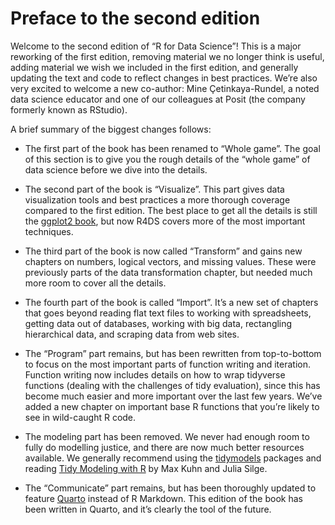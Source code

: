 # Preface to the second edition {.unnumbered}

Welcome to the second edition of "R for Data Science"!
This is a major reworking of the first edition, removing material we no longer think is useful, adding material we wish we included in the first edition, and generally updating the text and code to reflect changes in best practices.
We're also very excited to welcome a new co-author: Mine Çetinkaya-Rundel, a noted data science educator and one of our colleagues at Posit (the company formerly known as RStudio).

A brief summary of the biggest changes follows:

-   The first part of the book has been renamed to "Whole game".
    The goal of this section is to give you the rough details of the "whole game" of data science before we dive into the details.

-   The second part of the book is "Visualize".
    This part gives data visualization tools and best practices a more thorough coverage compared to the first edition.
    The best place to get all the details is still the [ggplot2 book](http://ggplot2-book.org/), but now R4DS covers more of the most important techniques.

-   The third part of the book is now called "Transform" and gains new chapters on numbers, logical vectors, and missing values.
    These were previously parts of the data transformation chapter, but needed much more room to cover all the details.

-   The fourth part of the book is called "Import".
    It's a new set of chapters that goes beyond reading flat text files to working with spreadsheets, getting data out of databases, working with big data, rectangling hierarchical data, and scraping data from web sites.

-   The "Program" part remains, but has been rewritten from top-to-bottom to focus on the most important parts of function writing and iteration.
    Function writing now includes details on how to wrap tidyverse functions (dealing with the challenges of tidy evaluation), since this has become much easier and more important over the last few years.
    We've added a new chapter on important base R functions that you're likely to see in wild-caught R code.

-   The modeling part has been removed.
    We never had enough room to fully do modelling justice, and there are now much better resources available.
    We generally recommend using the [tidymodels](https://www.tidymodels.org/) packages and reading [Tidy Modeling with R](https://www.tmwr.org/) by Max Kuhn and Julia Silge.

-   The "Communicate" part remains, but has been thoroughly updated to feature [Quarto](https://quarto.org/) instead of R Markdown.
    This edition of the book has been written in Quarto, and it's clearly the tool of the future.
